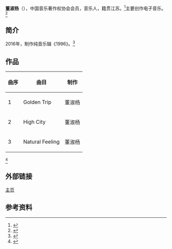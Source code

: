 {{藝人
| 姓名 = 董淑杨
| 類型 =男歌手
| 英文名 =  Tung
| 國籍 = {{PRC}}
| 民族 = [[汉族|汉族]]
| 出生日期 = {{birth_date_and_age|1996|03|29}}
| 出生地點 = {{CHN}}[[江苏省|江苏省]][[连云港市|连云港市]]
| 職業 = [[工程师|工程师]]
| 語言 = [[普通話|普通話]]、[[英语|英语]]
| 音樂類型 = [[流行|流行]]
| 演奏樂器 = [[吉他|吉他]]
}}

'''董淑杨'''（{{bd|1996年|3月29日}}），中国音乐著作权协会会员，音乐人，籍贯江苏。<ref>{{Cite web|url=https://y.qq.com/portal/singer/0029tz6R0KSXNT.html|title=董淑杨 - QQ音乐 - 听我想听的歌!|accessdate=2016-12-16|work=y.qq.com|archive-date=2016-12-22|archive-url=https://web.archive.org/web/20161222022846/https://y.qq.com/portal/singer/0029tz6R0KSXNT.html|dead-url=no}}</ref>主要创作电子音乐。<ref>{{Cite web|url=https://play.spotify.com/artist/1EOg8VQqCLqYnKik4HEGOf?play=true&utm_source=open.spotify.com&utm_medium=open|title=Spotify Web Player - 董淑杨|accessdate=2016-12-16|author=|date=|work=play.spotify.com|publisher=}}</ref>

==简介==

2016年，制作纯音乐辑《1996》。<ref>{{Cite web|url=http://www.kugou.com/yy/singer/home/571097.html|title=董淑杨_歌手_乐库频道_酷狗网|accessdate=2016-12-16|work=www.kugou.com|archive-date=2018-07-08|archive-url=https://web.archive.org/web/20180708111405/http://www.kugou.com/yy/singer/home/571097.html|dead-url=no}}</ref>

==作品==
{| class="wikitable"
!曲序
!曲目
!制作
|-
|1
|Golden Trip
|董淑杨
|-
|2
|High City
|董淑杨
|-
|3
|Natural Feeling
|董淑杨
|}<ref>{{Cite web|url=https://itunes.apple.com/cn/album/1996-ting-shi-guang-cheng/id1176512664|title=董淑杨在 Apple Music 上的专辑《1996: 听时光的成长 - Single》|accessdate=2016-12-16|work=iTunes|archive-date=2016-12-20|archive-url=https://web.archive.org/web/20161220191308/https://itunes.apple.com/cn/album/1996-ting-shi-guang-cheng/id1176512664|dead-url=no}}</ref>

== 外部链接 ==
[https://open.spotify.com/artist/1EOg8VQqCLqYnKik4HEGOf?play=true&utm_source=open.spotify.com&utm_medium=open 主页]

== 参考资料 ==
{{reflist}}